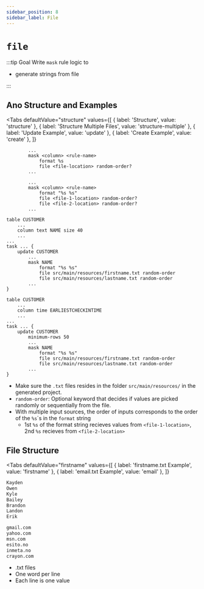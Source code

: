```yaml
---
sidebar_position: 8
sidebar_label: File
---
```



# `file`

:::tip Goal
Write `mask` rule logic to

- generate strings from file

:::

## Ano Structure and Examples

<Tabs
  defaultValue="structure"
  values={[
    { label: 'Structure', value: 'structure' },
    { label: 'Structure Multiple Files', value: 'structure-multiple' },
	{ label: 'Update Example', value: 'update' },
	{ label: 'Create Example', value: 'create' },
  ]}
>

<TabItem value="structure">

```ano
        ...
        mask <column> <rule-name>
            format %s
            file <file-location> random-order?
        ...
```

</TabItem>

<TabItem value="structure-multiple">

```ano
        ...
        mask <column> <rule-name>
            format "%s %s"
            file <file-1-location> random-order?
            file <file-2-location> random-order?
        ...
```

</TabItem>

<TabItem value="update">

```ano
table CUSTOMER
    ...
    column text NAME size 40
    ...
...
task ... {
    update CUSTOMER
        ...
        mask NAME
            format "%s %s"
            file src/main/resources/firstname.txt random-order
            file src/main/resources/lastname.txt random-order
        ...
}
```

</TabItem>

<TabItem value="create">

```ano
table CUSTOMER
    ...
    column time EARLIESTCHECKINTIME
    ...
...
task ... {
    update CUSTOMER
        minimum-rows 50
        ...
        mask NAME
            format "%s %s"
            file src/main/resources/firstname.txt random-order
            file src/main/resources/lastname.txt random-order
        ...
}
```

</TabItem>

</Tabs>

- Make sure the `.txt` files resides in the folder `src/main/resources/` in the generated project.
- `random-order`: Optional keyword that decides if values are picked randomly or sequentially from the file.
- With multiple input sources, the order of inputs corresponds to the order of the `%s`´s in the `format` string
  - 1st `%s` of the format string recieves values from `<file-1-location>`, 2nd `%s` recieves from `<file-2-location>`

## File Structure

<Tabs
  defaultValue="firstname"
  values={[
    { label: 'firstname.txt Example', value: 'firstname' },
	{ label: 'email.txt Example', value: 'email' },
  ]}
>

<TabItem value="firstname">

```txt
Kayden
Owen
Kyle
Bailey
Brandon
Landon
Erik
```

</TabItem>

<TabItem value="email">

```txt
gmail.com
yahoo.com
msn.com
esito.no
inmeta.no
crayon.com
```

</TabItem>

</Tabs>

- .txt files
- One word per line
- Each line is one value
